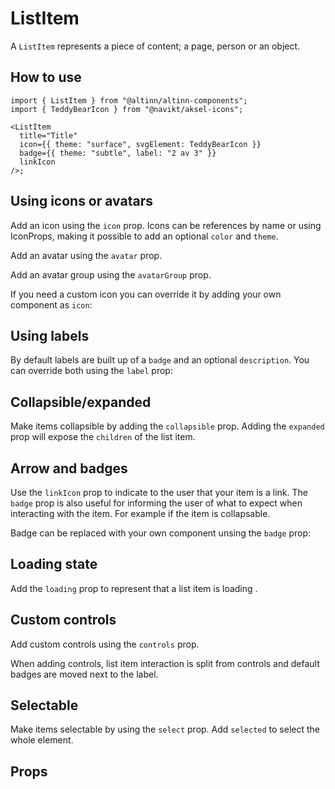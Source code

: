 
<Meta of={ListItemStories} />

# ListItem

A `ListItem` represents a piece of content; a page, person or an object.

<Primary />

## How to use

```tsx
import { ListItem } from "@altinn/altinn-components";
import { TeddyBearIcon } from "@navikt/aksel-icons";

<ListItem
  title="Title"
  icon={{ theme: "surface", svgElement: TeddyBearIcon }}
  badge={{ theme: "subtle", label: "2 av 3" }}
  linkIcon
/>;
```

## Using icons or avatars

Add an icon using the `icon` prop. Icons can be references by name or using IconProps, making it possible to add an optional `color` and `theme`.

<Canvas of={ListItemStories.IconTypes} />

Add an avatar using the `avatar` prop.

<Canvas of={ListItemStories.Avatars} />

Add an avatar group using the `avatarGroup` prop.

<Canvas of={ListItemStories.AvatarGroups} />

If you need a custom icon you can override it by adding your own component as `icon`:

<Canvas of={ListItemStories.OverridingIcon} />

## Using labels

By default labels are built up of a `badge` and an optional `description`. You can override both using the `label` prop:

<Canvas of={ListItemStories.OverridingLabel} />

## Collapsible/expanded

Make items collapsible by adding the `collapsible` prop. Adding the `expanded` prop will expose the `children` of the list item.

<Canvas of={ListItemStories.Collapsible} />

## Arrow and badges

Use the `linkIcon` prop to indicate to the user that your item is a link. The `badge` prop is also useful for informing the user of what to expect when interacting with the item. For example if the item is collapsable.

<Canvas of={ListItemStories.Badges} />

Badge can be replaced with your own component unsing the `badge` prop:

<Canvas of={ListItemStories.OverridingBadge} />

## Loading state

Add the `loading` prop to represent that a list item is loading .

<Canvas of={ListItemStories.LoadingState} />

## Custom controls

Add custom controls using the `controls` prop.

<Canvas of={ListItemStories.CustomControls} />

When adding controls, list item interaction is split from controls and default badges are moved next to the label.

## Selectable

Make items selectable by using the `select` prop. Add `selected` to select the whole element.

<Canvas of={ListItemStories.Selectable} />

## Props

<Controls of={ListItemStories.Default} />
